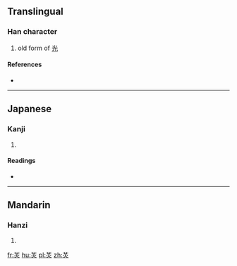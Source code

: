 ==Translingual==

===Han character===
{{Han char|rn=86|rad=火|as=04|sn=8|four=|canj=TF,XTF}}
#old form of [[光]]

====References====
* {{Han ref|kx=0667.220|dkj=18920|dj=1077.010|hdz=32191.060|uh=7097|ud=28823}}

----

==Japanese==

===Kanji===
{{ja-kanji|grade=|rs=火04}}

# {{defn|lang=ja|sort=火04}}

====Readings====
* {{ja-readings|on=[[こう]] (kō)|kun=[[ひかある]] (hikaaru), [[ひかり]] (hikari)}}

----

==Mandarin==

===Hanzi===
{{cmn-hanzi|pin=[[guāng]] ([[guang1]]), [[guàng]] ([[guang4]])|wg=kuang<sup>1</sup>, kuang<sup>4</sup>}}

# {{defn|lang=cmn|sort=火04}}

[[fr:炗]]
[[hu:炗]]
[[pl:炗]]
[[zh:炗]]